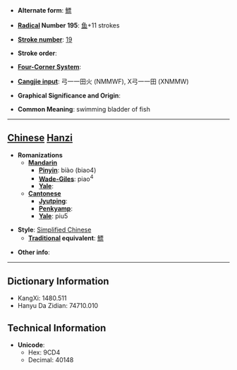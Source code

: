 * '''Alternate form''': [[鰾]]

* '''[[Wiktionary:Chinese radical index| Radical]] Number 195''': [[Wiktionary:Chinese radical index 鱼|鱼]]+11 strokes

* '''[[Wiktionary:Chinese total strokes index|Stroke number]]''': [[Wiktionary:Chinese total strokes index 19|19]]

* '''Stroke order''': 

* '''[[Wiktionary:Chinese four corner index|Four-Corner System]]''': 

* '''[[Wiktionary:Chinese Cangjie index|Cangjie input]]''': 弓一一田火 (NMMWF), X弓一一田 (XNMMW)

* '''Graphical Significance and Origin''': 

* '''Common Meaning''': swimming bladder of fish

----

== [[Chinese]] [[Hanzi]] ==

* '''Romanizations'''
** '''[[Mandarin]]'''
*** '''[[Pinyin]]''': biào (biao4)
*** '''[[Wade-Giles]]''': piao<sup>4</sup>
*** '''[[Yale]]''': 
** '''[[Cantonese]]'''
*** '''[[Jyutping]]''':
*** '''[[Penkyamp]]''': 
*** '''[[Yale]]''': piu5

* '''Style''': [[Simplified Chinese]] 
** '''[[Traditional Chinese|Traditional]] equivalent''': [[鰾]]

* '''Other info''': 

----

== Dictionary Information ==

* KangXi: 1480.511
* Hanyu Da Zidian: 74710.010

== Technical Information ==

* '''Unicode''':
** Hex: 9CD4
** Decimal: 40148